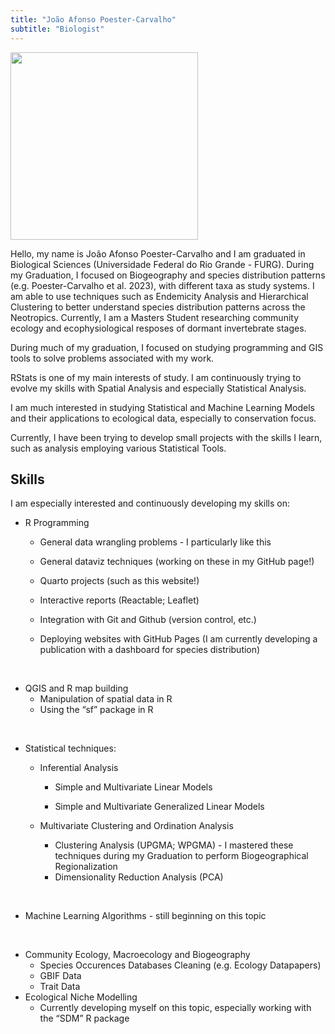 ```yaml
---
title: "João Afonso Poester-Carvalho"
subtitle: "Biologist"
---
```


![](data/0_foto.png){width="300"}

Hello, my name is João Afonso Poester-Carvalho and I am graduated in Biological Sciences (Universidade Federal do Rio Grande - FURG). During my Graduation, I focused on Biogeography and species distribution patterns (e.g. Poester-Carvalho et al. 2023), with different taxa as study systems. I am able to use techniques such as Endemicity Analysis and Hierarchical Clustering to better understand species distribution patterns across the Neotropics. Currently, I am a Masters Student researching community ecology and ecophysiological resposes of dormant invertebrate stages.

During much of my graduation, I focused on studying programming and GIS tools to solve problems associated with my work.

RStats is one of my main interests of study. I am continuously trying to evolve my skills with Spatial Analysis and especially Statistical Analysis.

I am much interested in studying Statistical and Machine Learning Models and their applications to ecological data, especially to conservation focus.

Currently, I have been trying to develop small projects with the skills I learn, such as analysis employing various Statistical Tools.

## Skills

I am especially interested and continuously developing my skills on:

-   R Programming
    -   General data wrangling problems - I particularly like this
    
    -   General dataviz techniques (working on these in my GitHub page!)
    
    -   Quarto projects (such as this website!)
    -   Interactive reports (Reactable; Leaflet)
    -   Integration with Git and Github (version control, etc.)
    -   Deploying websites with GitHub Pages (I am currently developing a publication with a dashboard for species distribution)


&nbsp;
&nbsp;
&nbsp;
&nbsp;


-   QGIS and R map building
    -   Manipulation of spatial data in R
    -   Using the "sf" package in R

&nbsp;
&nbsp;
&nbsp;
&nbsp;


-   Statistical techniques:
    -   Inferential Analysis

        -   Simple and Multivariate Linear Models

        -   Simple and Multivariate Generalized Linear Models

    -   Multivariate Clustering and Ordination Analysis

        -   Clustering Analysis (UPGMA; WPGMA) - I mastered these techniques during my Graduation to perform Biogeographical Regionalization
        -   Dimensionality Reduction Analysis (PCA)

&nbsp;
&nbsp;
&nbsp;
&nbsp;


-   Machine Learning Algorithms - still beginning on this topic


&nbsp;
&nbsp;
&nbsp;
&nbsp;

-   Community Ecology, Macroecology and Biogeography
    -    Species Occurences Databases Cleaning (e.g. Ecology Datapapers)
    -    GBIF Data
    -    Trait Data

-   Ecological Niche Modelling 
    -    Currently developing myself on this topic, especially working with the "SDM" R package
    
    
&nbsp;
&nbsp;
&nbsp;
&nbsp;
